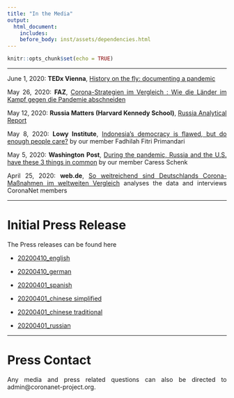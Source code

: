 ```yaml
---
title: "In the Media"
output:  
  html_document:
    includes:
    before_body: inst/assets/dependencies.html
---
```

```r
knitr::opts_chunk$set(echo = TRUE)
```
<style>
body {
text-align: justify}
</style>

***

June 1, 2020: **TEDx Vienna**, [History on the fly: documenting a pandemic](https://www.tedxvienna.at/blog/history-on-the-fly-documenting-a-pandemic/) 

May 26, 2020: **FAZ**, [Corona-Strategien im Vergleich : Wie die Länder im Kampf gegen die Pandemie abschneiden](https://www.faz.net/aktuell/wissen/medizin-ernaehrung/corona-strategien-wie-die-laender-im-kampf-gegen-die-pandemie-abschneiden-16777168.html) 

May 12, 2020: **Russia Matters (Harvard Kennedy School)**, [Russia Analytical Report](https://www.russiamatters.org/news/russia-analytical-report/russia-analytical-report-may-4-11-2020) 

May 8, 2020: **Lowy Institute**, [Indonesia’s democracy is flawed, but do enough people care?](https://www.lowyinstitute.org/the-interpreter/indonesia-s-democracy-flawed-do-people-care) by our member Fadhilah Fitri Primandari 

May 5, 2020: **Washington Post**, [During the pandemic, Russia and the U.S. have these 3 things in common](https://www.washingtonpost.com/politics/2020/05/05/during-pandemic-russia-us-have-these-3-things-common/) by our member Caress Schenk

April 25, 2020: **web.de**, [So weitreichend sind Deutschlands Corona-Maßnahmen im weltweiten Vergleich](https://web.de/magazine/politik/coronavirus-deutschland-massnahmen-weltweiten-vergleich-34630916) analyses the data and interviews CoronaNet members


***
# Initial Press Release {-}
The Press releases can be found here

+ [20200410_english](data/Press_release/Press_Release_20200415_en.pdf)

+ [20200410_german](data/Press_release/Press_Release_20200415_de.pdf)

<!-- + [20200401_arabic]() -->

+ [20200401_spanish](data/Press_release/Press_Release_20200415_sp.pdf)

+ [20200401_chinese simplified](data/Press_release/Press_Release_20200415_ch.pdf)

+ [20200401_chinese traditional](data/Press_release/Press_Release_20200415_ch_traditional.pdf)

+ [20200401_russian](data/Press_release/Press_Release_20200415_ru.pdf)

***
# Press Contact {-}

Any media and press related questions can also be directed to admin@coronanet-project.org.



